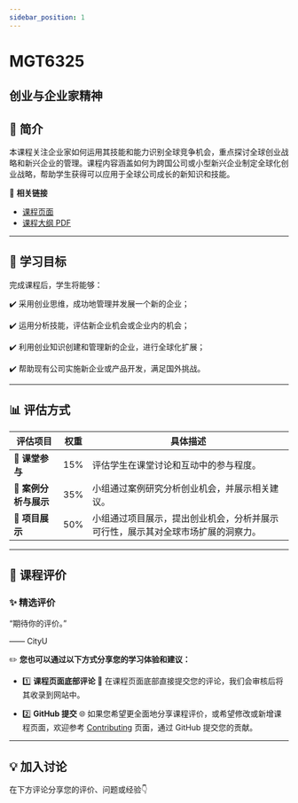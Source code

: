 ```yaml
---
sidebar_position: 1
---
```


# MGT6325
## 创业与企业家精神

## **📘 简介**
本课程关注企业家如何运用其技能和能力识别全球竞争机会，重点探讨全球创业战略和新兴企业的管理。课程内容涵盖如何为跨国公司或小型新兴企业制定全球化创业战略，帮助学生获得可以应用于全球公司成长的新知识和技能。

🔗 **相关链接**
- [课程页面](https://www.cityu.edu.hk/catalogue/pg/202425/course/MGT6325.htm)
- [课程大纲 PDF](https://www.cityu.edu.hk/catalogue/pg/202425/course/MGT6325.pdf)

---

## **🎯 学习目标**

完成课程后，学生将能够：

✔️ 采用创业思维，成功地管理并发展一个新的企业；

✔️ 运用分析技能，评估新企业机会或企业内的机会；

✔️ 利用创业知识创建和管理新的企业，进行全球化扩展；

✔️ 帮助现有公司实施新企业或产品开发，满足国外挑战。

---

## **📊 评估方式**

| **评估项目**           | **权重** | **具体描述**                                                                                       |
|-----------------------|---------|---------------------------------------------------------------------------------------------------|
| **📄 课堂参与**        | 15%     | 评估学生在课堂讨论和互动中的参与程度。                                                          |
| **📄 案例分析与展示**  | 35%     | 小组通过案例研究分析创业机会，并展示相关建议。                                                   |
| **📄 项目展示**        | 50%     | 小组通过项目展示，提出创业机会，分析并展示可行性，展示其对全球市场扩展的洞察力。               |

---

## **💬 课程评价**

### ✨ **精选评价**
<div className={commentStyles.commentBox}>
    <p className={commentStyles.commentText}>
        “期待你的评价。”
    </p>
    <p className={commentStyles.commentAuthor}>—— CityU</p>
</div>

✏️ **您也可以通过以下方式分享您的学习体验和建议：**

- 1️⃣ **课程页面底部评论**
💬 在课程页面底部直接提交您的评论，我们会审核后将其收录到网站中。

- 2️⃣ **GitHub 提交**
🌐 如果您希望更全面地分享课程评价，或希望修改或新增课程页面，欢迎参考 [Contributing](/contributing) 页面，通过 GitHub 提交您的贡献。


---

## **💡 加入讨论**

在下方评论分享您的评价、问题或经验👇
<Utterances />